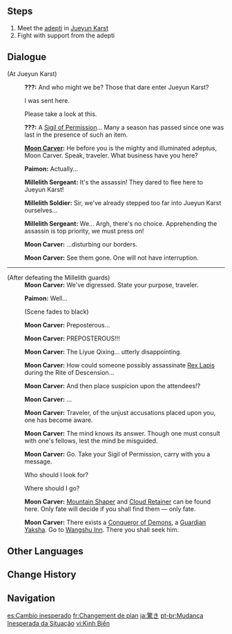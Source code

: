 {{Quest Infobox
|id            = 01002
|image         = Archon Quest An Impromptu Change of Plan.png
|type          = Archon
|chapter       = I
|actNum        = I
|act           = Of the Land Amidst Monoliths
|part          = 2
|startLocation = [[Qingyun Peak]], [[Liyue]]
|region        = Liyue
|area          = Minlin
|subarea       = Qingyun Peak
|prev          = Rite of Descension
|next          = Wangshu
|next2         = Moulder of Mountains
|next3         = Custodian of Clouds
|rewards       = Adventure EXP*550;Mora*16,325;Adventurer's Experience*6;Mystic Enhancement Ore*4
|characters    = Moon Carver;Paimon;Traveler
|voiced        = yes
}}
{{TeyvatQuest|1|1|part=2}}

==Steps==
#Meet the [[adepti]] in [[Jueyun Karst]]
#Fight with support from the adepti

==Dialogue==
{{Quest Description|During the rite, the appointed moment arrived. Yet when the clouds parted, a divine carcass crashed down to earth, knocking all the offerings over. Amid the chaos and confusion, the [[Qixing]] ordered that the assassin be arrested. Unable to prove your innocence, you were forced to accept the help of [[Childe]] of the [[Fatui]], and as suggested by him, you are now headed for Jueyun Karst, a hidden abode where the adepti dwell...}}
{{Dialogue Start}}
;(At Jueyun Karst)
:{{A|vo lyaq002 2 mooncarver 01.ogg}} '''???:''' And who might we be? Those that dare enter Jueyun Karst?
:{{DIcon}} I was sent here.
:{{DIcon}} Please take a look at this.
:{{A|vo lyaq002 2 mooncarver 02.ogg}} '''???:''' A [[Sigil of Permission]]... Many a season has passed since one was last in the presence of such an item.
:{{A|vo lyaq002 2 mooncarver 03.ogg}} '''[[Moon Carver]]:''' He before you is the mighty and illuminated adeptus, Moon Carver. Speak, traveler. What business have you here?
:{{A|vo lyaq002 2 paimon 01.ogg}} '''Paimon:''' Actually...
:{{A|vo lyaq002 2 millelithsergeant 01.ogg}} '''Millelith Sergeant:''' It's the assassin! They dared to flee here to Jueyun Karst!
:{{A|vo lyaq002 2 millelithsoldier 01.ogg}} '''Millelith Soldier:''' Sir, we've already stepped too far into Jueyun Karst ourselves...
:{{A|vo lyaq002 2 millelithsergeant 02.ogg}} '''Millelith Sergeant:''' We... Argh, there's no choice. Apprehending the assassin is top priority, we must press on!
:{{A|vo lyaq002 2 mooncarver 04.ogg}} '''Moon Carver:''' ...disturbing our borders.
:{{A|vo lyaq002 2 mooncarver 05.ogg}} '''Moon Carver:''' See them gone. One will not have interruption.
----
;(After defeating the Millelith guards)
:<!--{{A|vo lyaq002 4 mooncarver 01.ogg}} This line is not voiced in-game -->'''Moon Carver:''' We've digressed. State your purpose, traveler.
:{{A|vo lyaq002 4 paimon 01.ogg}} '''Paimon:''' Well...
:;(Scene fades to black)
{{Cutscene Description|You tell Moon Carver what happened at Yujing Terrace...}}
:{{A|vo lyaq002 4 mooncarver 02.ogg}} '''Moon Carver:''' Preposterous...
:{{A|vo lyaq002 4 mooncarver 03.ogg}} '''Moon Carver:''' PREPOSTEROUS!!!
:{{A|vo lyaq002 4 mooncarver 04.ogg}} '''Moon Carver:''' The Liyue Qixing... utterly disappointing.
:{{A|vo lyaq002 4 mooncarver 05.ogg}} '''Moon Carver:''' How could someone possibly assassinate [[Rex Lapis]] during the Rite of Descension...
:{{A|vo lyaq002 4 mooncarver 06.ogg}} '''Moon Carver:''' And then place suspicion upon the attendees!?
:{{A|vo lyaq002 4 mooncarver 07.ogg}} '''Moon Carver:''' ...
:{{A|vo lyaq002 4 mooncarver 08.ogg}} '''Moon Carver:''' Traveler, of the unjust accusations placed upon you, one has become aware.
:{{A|vo lyaq002 4 mooncarver 09.ogg}} '''Moon Carver:''' The mind knows its answer. Though one must consult with one's fellows, lest the mind be misguided.
:{{A|vo lyaq002 4 mooncarver 10.ogg}} '''Moon Carver:''' Go. Take your Sigil of Permission, carry with you a message.
:{{DIcon}} Who should I look for?
:{{DIcon}} Where should I go?
:{{A|vo lyaq002 4 mooncarver 11.ogg}} '''Moon Carver:''' [[Mountain Shaper]] and [[Cloud Retainer]] can be found here. Only fate will decide if you shall find them &mdash; only fate.
:{{A|vo lyaq002 4 mooncarver 12.ogg}} '''Moon Carver:''' There exists a [[Xiao|Conqueror of Demons]], a [[Yaksha|Guardian Yaksha]]. Go to [[Wangshu Inn]]. There you shall seek him.
{{Dialogue End}}

==Other Languages==
{{Other Languages
|en      = An Impromptu Change of Plan
|zhs     = 惊变
|zhs_rm  = Jīng Biàn
|zht     = 驚變
|zht_rm  = Jīng Biàn
|zh_tl   = Sudden Change
|ja      = 驚き
|ja_rm   = Odoroki
|ja_tl   = Surprise
|ko      = 급변
|ko_tl   = Sudden Change
|es      = Cambio inesperado
|es_tl   = Unexpected Change
|fr      = Changement de plan
|fr_tl   = Change of Plan
|ru      = Неожиданная смена планов
|ru_tl   = Unexpected Change of Plans
|th      = การเปลี่ยนแปลงสถานการณ์ที่ไม่คาดคิด
|th_rm   = 
|th_tl   = Unexpected Change of the Situation
|vi      = {{tt|Kinh Biến|惊变}}
|vi_tl   = Sudden Change{{Sino|vi}}
|de      = Erschreckende Wendung
|de_tl   = Terrifying Turn
|id      = Perubahan Situasi yang tak Terduga
|id_tl   = Unexpected Change of the Situation
|pt      = Mudança Inesperada da Situação
|pt_tl   = Unexpected Change of the Situation
|tr      = Ani Plan Değişikliği
|tr_tl   = Sudden Plan Change
|it      = Un improvviso cambio di programma
|it_tl   = A Sudden Change of Program
}}

==Change History==
{{Change History|1.0}}

==Navigation==
{{Archon Quest Navbox|chapter=Chapter I}}

[[es:Cambio inesperado]]
[[fr:Changement de plan]]
[[ja:驚き]]
[[pt-br:Mudança Inesperada da Situação]]
[[vi:Kinh Biến]]